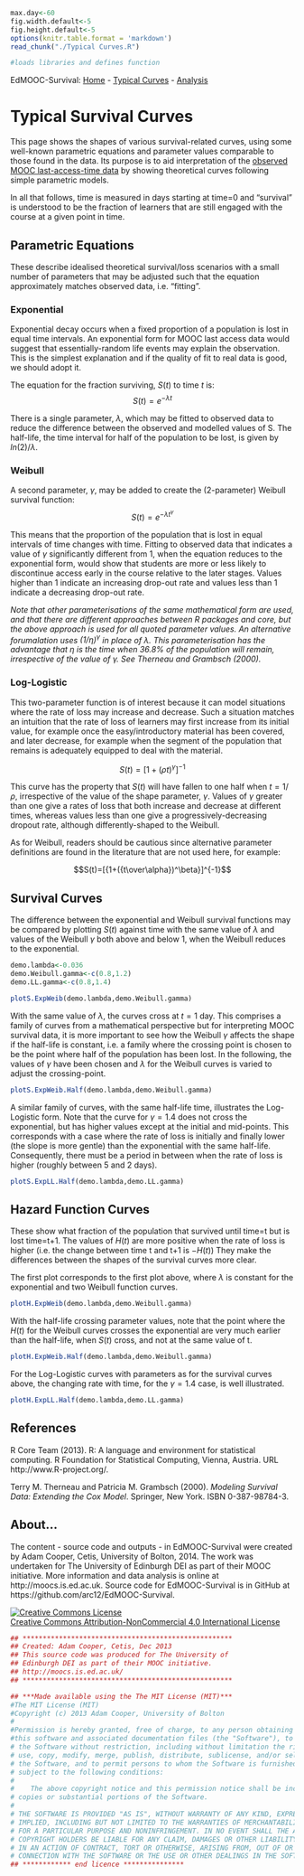 ```r
max.day<-60
fig.width.default<-5
fig.height.default<-5
options(knitr.table.format = 'markdown')
read_chunk("./Typical Curves.R")
```
```r
#loads libraries and defines function
```

EdMOOC-Survival: [Home](index.html) - [Typical Curves](Typical Curves.html) - [Analysis](Basic.html)

Typical Survival Curves
========================================================

This page shows the shapes of various survival-related curves, using some well-known parametric equations and parameter values comparable to those found in the data. Its purpose is to aid interpretation of the [observed MOOC last-access-time data](Basic.html) by showing theoretical curves following simple parametric models.

In all that follows, time is measured in days starting at time=0 and "survival" is understood to be the fraction of learners that are still engaged with the course at a given point in time.

Parametric Equations
-------------

These describe idealised theoretical survival/loss scenarios with a small number of parameters that may be adjusted such that the equation approximately matches observed data, i.e. "fitting".

### Exponential

Exponential decay occurs when a fixed proportion of a population is lost in equal time intervals. An exponential form for MOOC last access data would suggest that essentially-random life events may explain the observation. This is the simplest explanation and if the quality of fit to real data is good, we should adopt it.

The equation for the fraction surviving, $S(t)$ to time $t$ is:
$$S(t)=e^{-\lambda t}$$

There is a single parameter, $\lambda$, which may be fitted to observed data to reduce the difference between the observed and modelled values of S. The half-life, the time interval for half of the population to be lost, is given by $ln(2)/\lambda$.

### Weibull

A second parameter, $\gamma$, may be added to create the (2-parameter) Weibull survival function:
$$S(t)=e^{-\lambda t^\gamma}$$

This means that the proportion of the population that is lost in equal intervals of time changes with time. Fitting to observed data that indicates a value of $\gamma$ significantly different from 1, when the equation reduces to the exponential form, would show that students are more or less likely to discontinue access early in the course relative to the later stages. Values higher than 1 indicate an increasing drop-out rate and values less than 1 indicate a decreasing drop-out rate.

_Note that other parameterisations of the same mathematical form are used, and that there are different approaches between R packages and core, but the above approach is used for all quoted parameter values. An alternative forumalation uses $(1/\eta)^\gamma$ in place of $\lambda$. This parameterisation has the advantage that $\eta$ is the time when 36.8% of the population will remain, irrespective of the value of $\gamma$. See Therneau and Grambsch (2000)._

### Log-Logistic

This two-parameter function is of interest because it can model situations where the rate of loss may increase and decrease. Such a situation matches an intuition that the rate of loss of learners may first increase from its initial value, for example once the easy/introductory material has been covered, and later decrease, for example when the segment of the population that remains is adequately equipped to deal with the material.

$$S(t)=[{1+({\rho t})^\gamma}]^{-1}$$

This curve has the property that $S(t)$ will have fallen to one half when $t=1/\rho$, irrespective of the value of the shape parameter, $\gamma$. Values of $\gamma$ greater than one give a rates of loss that both increase and decrease at different times, whereas values less than one give a progressively-decreasing dropout rate, although differently-shaped to the Weibull.

As for Weibull, readers should be cautious since alternative parameter definitions are found in the literature that are not used here, for example:

$$S(t)=[{1+({t\over\alpha})^\beta}]^{-1}$$

Survival Curves
------------

The difference between the exponential and Weibull survival functions may be compared by plotting  $S(t)$ against time with the same value of $\lambda$ and values of the Weibull $\gamma$ both above and below 1, when the Weibull reduces to the exponential.

```r
demo.lambda<-0.036
demo.Weibull.gamma<-c(0.8,1.2)
demo.LL.gamma<-c(0.8,1.4)
```

```r
plotS.ExpWeib(demo.lambda,demo.Weibull.gamma)
```

With the same value of $\lambda$, the curves cross at $t=1$ day. This comprises a family of curves from a mathematical perspective but for interpreting MOOC survival data, it is more important to see how the Weibull $\gamma$ affects the shape if the half-life is constant, i.e. a family where the crossing point is chosen to be the point where half of the population has been lost. In the following, the values of $\gamma$ have been chosen and $\lambda$ for the Weibull curves is varied to adjust the crossing-point.

```r
plotS.ExpWeib.Half(demo.lambda,demo.Weibull.gamma)
```

A similar family of curves, with the same half-life time, illustrates the Log-Logistic form. Note that the curve for $\gamma=1.4$ does not cross the exponential, but has higher values except at the initial and mid-points. This corresponds with a case where the rate of loss is initially and finally lower (the slope is more gentle) than the exponential with the same half-life. Consequently, there must be a period in between when the rate of loss is higher (roughly between 5 and 2 days).

```r
plotS.ExpLL.Half(demo.lambda,demo.LL.gamma)
```


Hazard Function Curves
---------

These show what fraction of the population that survived until time=t but is lost time=t+1. The values of $H(t)$ are more positive when the rate of loss is higher (i.e. the change between time t and t+1 is $-H(t)$) They make the differences between the shapes of the survival curves more clear.

The first plot corresponds to the first plot above, where $\lambda$ is constant for the exponential and two Weibull function curves.

```r
plotH.ExpWeib(demo.lambda,demo.Weibull.gamma)
```

With the half-life crossing parameter values, note that the point where the $H(t)$ for the Weibull curves crosses the exponential are very much earlier than the half-life, when $S(t)$ cross, and not at the same value of t.

```r
plotH.ExpWeib.Half(demo.lambda,demo.Weibull.gamma)
```

For the Log-Logistic curves with parameters as for the survival curves above, the changing rate with time, for the $\gamma=1.4$ case, is well illustrated.

```r
plotH.ExpLL.Half(demo.lambda,demo.LL.gamma)
```


References
----------

R Core Team (2013). R: A language and environment for statistical computing. R Foundation for
  Statistical Computing, Vienna, Austria. URL http://www.R-project.org/.

Terry M. Therneau and Patricia M. Grambsch (2000). _Modeling Survival Data: Extending the Cox Model_.
Springer, New York. ISBN 0-387-98784-3.

About...
--------
The content - source code and outputs - in EdMOOC-Survival were created by Adam Cooper, Cetis, University of Bolton, 2014. The work was undertaken for The University of Edinburgh DEI as part of their MOOC initiative. More information and data analysis is online at http://moocs.is.ed.ac.uk. Source code for EdMOOC-Survival is in GitHub at https://github.com/arc12/EdMOOC-Survival.


<p><a rel="license" href="http://creativecommons.org/licenses/by-nc/4.0/"><img alt="Creative Commons License" src="http://i.creativecommons.org/l/by-nc/4.0/88x31.png" class="cc-button"></a><br/><a rel="license" href="http://creativecommons.org/licenses/by-nc/4.0/">Creative Commons Attribution-NonCommercial 4.0 International License</a></p>

```r
## ****************************************************
## Created: Adam Cooper, Cetis, Dec 2013
## This source code was produced for The University of
## Edinburgh DEI as part of their MOOC initiative.
## http://moocs.is.ed.ac.uk/
## ****************************************************

## ***Made available using the The MIT License (MIT)***
#The MIT License (MIT)
#Copyright (c) 2013 Adam Cooper, University of Bolton
#
#Permission is hereby granted, free of charge, to any person obtaining a copy of
#this software and associated documentation files (the "Software"), to deal in
# the Software without restriction, including without limitation the rights to
# use, copy, modify, merge, publish, distribute, sublicense, and/or sell copies of
# the Software, and to permit persons to whom the Software is furnished to do so,
# subject to the following conditions:
#    
#    The above copyright notice and this permission notice shall be included in all
# copies or substantial portions of the Software.
# 
# THE SOFTWARE IS PROVIDED "AS IS", WITHOUT WARRANTY OF ANY KIND, EXPRESS OR
# IMPLIED, INCLUDING BUT NOT LIMITED TO THE WARRANTIES OF MERCHANTABILITY, FITNESS
# FOR A PARTICULAR PURPOSE AND NONINFRINGEMENT. IN NO EVENT SHALL THE AUTHORS OR
# COPYRIGHT HOLDERS BE LIABLE FOR ANY CLAIM, DAMAGES OR OTHER LIABILITY, WHETHER
# IN AN ACTION OF CONTRACT, TORT OR OTHERWISE, ARISING FROM, OUT OF OR IN
# CONNECTION WITH THE SOFTWARE OR THE USE OR OTHER DEALINGS IN THE SOFTWARE.
## ************ end licence ***************
```